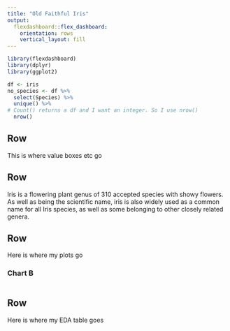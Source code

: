 ```yaml
---
title: "Old Faithful Iris"
output: 
  flexdashboard::flex_dashboard:
    orientation: rows
    vertical_layout: fill
---
```


```r
library(flexdashboard)
library(dplyr)
library(ggplot2)
```

```r
df <- iris
no_species <- df %>%
  select(Species) %>%
  unique() %>%
# Count() returns a df and I want an integer. So I use nrow()
  nrow()
```

Row {data-height=100}
-----------------------------------------------------------------------

This is where value boxes etc go

Row {data-height=100}
-----------------------------------------------------------------------
Iris is a flowering plant genus of 310 accepted species with showy flowers. As well as being the scientific name, iris is also widely used as a common name for all Iris species, as well as some belonging to other closely related genera.


Row {data-height=350}
-----------------------------------------------------------------------

Here is where my plots go

### Chart B

```r

```

Row {data-height=350}
-------------------------------------

Here is where my EDA table goes